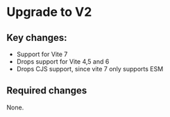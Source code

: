# Upgrade to V2

## Key changes:

- Support for Vite 7
- Drops support for Vite 4,5 and 6
- Drops CJS support, since vite 7 only supports ESM

## Required changes

None.
